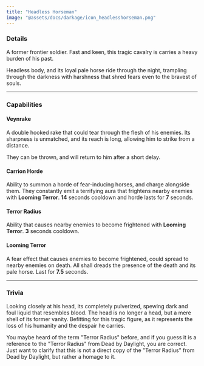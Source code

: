 ```yaml
---
title: "Headless Horseman"
image: "@assets/docs/darkage/icon_headlesshorseman.png"
---
```


### Details

A former frontier soldier. Fast and keen, this tragic cavalry is carries a heavy burden of his past.

Headless body, and its loyal pale horse ride through the night, trampling through the darkness with harshness that shred fears even to the bravest of souls.

---

### Capabilities

<Tabs client:load>

<Tab name="Main Attack">

#### Veynrake

A double hooked rake that could tear through the flesh of his enemies. Its sharpness is unmatched, and its reach is long, allowing him to strike from a distance.

They can be thrown, and will return to him after a short delay.

</Tab>

<Tab name="Ability">

#### Carrion Horde

Ability to summon a horde of fear-inducing horses, and charge alongside them. They constantly emit a terrifying aura that frightens nearby enemies with **Looming Terror**. **14** seconds cooldown and horde lasts for **7** seconds.

#### Terror Radius

Ability that causes nearby enemies to become frightened with **Looming Terror**. **3** seconds cooldown.

</Tab>

<Tab name="Effects">

#### Looming Terror

A fear effect that causes enemies to become frightened, could spread to nearby enemies on death. All shall dreads the presence of the death and its pale horse. Last for **7.5** seconds.

</Tab>

</Tabs>

---

### Trivia

<Accordion client:load title="If his head is floating, why would he still called headless?">

Looking closely at his head, its completely pulverized, spewing dark and foul liquid that resembles blood. The head is no longer a head, but a mere shell of its former vanity. Befitting for this tragic figure, as it represents the loss of his humanity and the despair he carries.

</Accordion>

<Accordion client:load title="Terror Radius?">

You maybe heard of the term "Terror Radius" before, and if you guess it is a reference to the "Terror Radius" from Dead by Daylight, you are correct. Just want to clarify that this is not a direct copy of the "Terror Radius" from Dead by Daylight, but rather a homage to it.

</Accordion>
